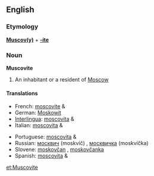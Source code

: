 ==English==
===Etymology===
'''[[Muscovy|Muscov(y)]]''' + '''[[-ite]]'''

===Noun===
'''Muscovite'''

#An inhabitant or a resident of [[Moscow]]

====Translations====
{{top}}
*French: [[moscovite]] {{m}} & {{f}}
*German: [[Moskowit]]
*[[Interlingua]]: [[moscovita]] {{m}} & {{f}}
*Italian: [[moscovita]] {{m}} & {{f}}
{{mid}}
*Portuguese: [[moscovita]] {{m}} & {{f}}
*Russian: [[москвич]] (moskvíč) {{m}}, [[москвичка]] (moskvíčka) {{f}}
*Slovene: [[moskovčan]] {{m}}, [[moskovčanka]] {{f}}
*Spanish: [[moscovita]] {{m}} & {{f}}
{{bottom}}

[[et:Muscovite]]
